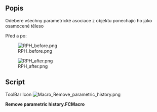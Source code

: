 <languages/>
{{Macro/cs
|Name=Remove parametric history
|Icon=Macro_Remove_parametric_history.png
|Translate=Remove parametric history
|Description=Odebere všechny parametrické asociace z objektu ponechajíc ho jako osamocené těleso
|Author=Yorik
|Version=0.1
|Date=2011-08-01
|FCVersion=All
|Download=[https://www.freecadweb.org/wiki/images/b/b7/Macro_Remove_parametric_history.png ToolBar Icon]
}}

==Popis==
Odebere všechny parametrické asociace z objektu ponechajíc ho jako osamocené těleso

Před a po:

[[File:RPH_before.png]]

[[File:RPH_after.png]]

==Script==

ToolBar Icon [[Image:Macro_Remove_parametric_history.png]]

'''Remove parametric history.FCMacro'''

{{MacroCode|code=

originalObject = FreeCAD.ActiveDocument.ActiveObject
newShape = originalObject.Shape.copy()
newName = FreeCAD.ActiveDocument.ActiveObject.Name
FreeCAD.ActiveDocument.removeObject(newName)
newObject = FreeCAD.ActiveDocument.addObject("Part::Feature",newName)
newObject.Shape = newShape

}}
{{clear}}
